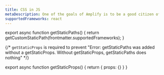 ```yaml
---
title: CSS in JS
metaDescription: One of the goals of Amplify is to be a good citizen of the environment it exists in. As such, Amplify works hard to not interfere with other tools that are being used.
supportedFrameworks: react
---
```



export async function getStaticPaths() {
  return getCustomStaticPath(frontmatter.supportedFrameworks);
}

{/*  `getStaticProps` is required to prevent "Error: getStaticPaths was added without a getStaticProps. Without getStaticProps, getStaticPaths does nothing" */}

export async function getStaticProps() {
  return { props: {} }
}

<WebContent />
